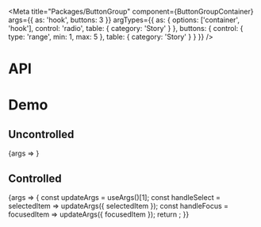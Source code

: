 
<Meta
  title="Packages/ButtonGroup"
  component={ButtonGroupContainer}
  args={{ as: 'hook', buttons: 3 }}
  argTypes={{
    as: { options: ['container', 'hook'], control: 'radio', table: { category: 'Story' } },
    buttons: { control: { type: 'range', min: 1, max: 5 }, table: { category: 'Story' } }
  }}
/>

# API

<ArgsTable />

# Demo

## Uncontrolled

<Canvas>
  <Story
    name="Uncontrolled"
    argTypes={{ selectedItem: { control: false }, focusedItem: { control: false } }}
  >
    {args => <ButtonGroupStory {...args} />}
  </Story>
</Canvas>

## Controlled

<Canvas>
  <Story name="Controlled" args={{ selectedItem: '0' }}>
    {args => {
      const updateArgs = useArgs()[1];
      const handleSelect = selectedItem => updateArgs({ selectedItem });
      const handleFocus = focusedItem => updateArgs({ focusedItem });
      return <ButtonGroupStory {...args} onSelect={handleSelect} onFocus={handleFocus} />;
    }}
  </Story>
</Canvas>
